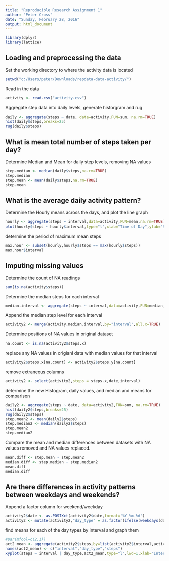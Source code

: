 ---
title: "Reproducible Research Assignment 1"
author: "Peter Cross"
date: "Sunday, February 28, 2016"
output: html_document
---

```{r}
library(dplyr)
library(lattice)
```

## Loading and preprocessing the data

Set the working directory to where the activity data is located
```{r, echo=TRUE}
setwd("c:/Users/peter/Downloads/repdata-data-activity/")
```



Read in the data
```{r, echo=TRUE}
activity <- read.csv("activity.csv")
```


Aggregate step data into daily levels, generate historgram and rug
```{r,echo=TRUE}
daily <- aggregate(steps ~ date, data=activity,FUN=sum, na.rm=TRUE)
hist(daily$steps,breaks=25)
rug(daily$steps)
```
## What is mean total number of steps taken per day?


Determine Median and Mean for daily step levels, removing NA values
```{r, echo=TRUE}
step.median <- median(daily$steps,na.rm=TRUE)
step.median
step.mean <- mean(daily$steps,na.rm=TRUE)
step.mean
```

## What is the average daily activity pattern?

Determine the Hourly means across the days, and plot the line graph
```{r,echo=TRUE}
hourly <- aggregate(steps ~ interval,data=activity,FUN=mean,na.rm=TRUE)
plot(hourly$steps ~ hourly$interval,type="l",xlab="Time of Day",ylab="Steps",main="Average Steps by Hour of Day")
```

determine the period of maximum mean steps
```{r,echo=TRUE}
max.hour <- subset(hourly,hourly$steps == max(hourly$steps))
max.hour$interval
```

## Imputing missing values

Determine the count of NA readings
```{r,echo=TRUE}
sum(is.na(activity$steps))
```

Determine the median steps for each interval
```{r,echo=TRUE}
median.interval <- aggregate(steps ~ interval,data=activity,FUN=median,na.rm=TRUE)
```

Append the median step level for each interval
```{r,echo=TRUE}
activity2 <- merge(activity,median.interval,by="interval",all.x=TRUE)
```

Determine positions of NA values in original dataset
```{r,echo=TRUE}
na.count <- is.na(activity2$steps.x)
```

replace any NA values in origianl data with median values for that interval
```{r,echo=TRUE}
activity2$steps.x[na.count] <- activity2$steps.y[na.count]
```

remove extraneous columns
```{r,echo=TRUE}
activity2 <- select(activity2,steps = steps.x,date,interval)
```

determine the new Histogram, daily values, and median and means for comparison
```{r,echo=TRUE}
daily2 <- aggregate(steps ~ date, data=activity2,FUN=sum, na.rm=TRUE)
hist(daily2$steps,breaks=25)
rug(daily2$steps)
step.mean2 <- mean(daily2$steps)
step.median2 <- median(daily2$steps)
step.mean2
step.median2
```

Compare the mean and median differences between datasets with NA values removed and NA values replaced.
```{r,echo=TRUE}
mean.diff <- step.mean - step.mean2
median.diff <- step.median - step.median2
mean.diff
median.diff
```

## Are there differences in activity patterns between weekdays and weekends?

Append a factor column for weekend/weekday
```{r,echo=TRUE}
activity2$date <- as.POSIXct(activity2$date,format='%Y-%m-%d')
activity2 <- mutate(activity2,"day_type" = as.factor(ifelse(weekdays(date) == "Saturday" | weekdays(date) == "Sunday","weekend","weekday")))
```

find means for each of the day types by interval and graph them
```{r,echo=TRUE}
#par(mfcol=c(2,1))
act2_mean <- aggregate(activity2$steps,by=list(activity2$interval,activity2$day_type),FUN=mean)
names(act2_mean) <- c("interval","day_type","steps")
xyplot(steps ~ interval | day_type,act2_mean,type="l",lwd=1,xlab="Interval",ylab="Number of steps",layout=c(1,2))
```

